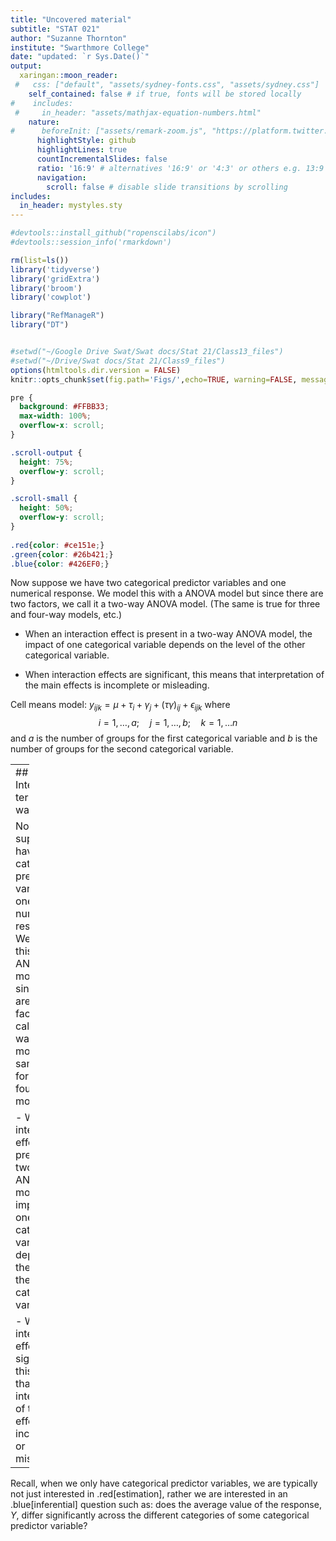 ```yaml
---
title: "Uncovered material"
subtitle: "STAT 021"
author: "Suzanne Thornton"
institute: "Swarthmore College"
date: "updated: `r Sys.Date()`"
output:
  xaringan::moon_reader:
 #   css: ["default", "assets/sydney-fonts.css", "assets/sydney.css"]
    self_contained: false # if true, fonts will be stored locally
#    includes:
 #     in_header: "assets/mathjax-equation-numbers.html"
    nature:
#      beforeInit: ["assets/remark-zoom.js", "https://platform.twitter.com/widgets.js"]
      highlightStyle: github
      highlightLines: true
      countIncrementalSlides: false
      ratio: '16:9' # alternatives '16:9' or '4:3' or others e.g. 13:9
      navigation:
        scroll: false # disable slide transitions by scrolling
includes:
  in_header: mystyles.sty
---
```


```r
#devtools::install_github("ropenscilabs/icon")
#devtools::session_info('rmarkdown')

rm(list=ls())
library('tidyverse')
library('gridExtra')
library('broom')
library('cowplot')

library("RefManageR")
library("DT")


#setwd("~/Google Drive Swat/Swat docs/Stat 21/Class13_files")
#setwd("~/Drive/Swat docs/Stat 21/Class9_files")
options(htmltools.dir.version = FALSE)
knitr::opts_chunk$set(fig.path='Figs/',echo=TRUE, warning=FALSE, message=FALSE)

```

```css
pre {
  background: #FFBB33;
  max-width: 100%;
  overflow-x: scroll;
}

.scroll-output {
  height: 75%;
  overflow-y: scroll;
}

.scroll-small {
  height: 50%;
  overflow-y: scroll;
}
   
.red{color: #ce151e;}
.green{color: #26b421;}
.blue{color: #426EF0;}
```


Now suppose we have two categorical predictor variables and one numerical response. We model this with a ANOVA model but since there are two factors, we call it a two-way ANOVA model. (The same is true for three and four-way models, etc.)


- When an interaction effect is present in a two-way ANOVA model, the impact of one categorical variable depends on the level of the other categorical variable.

- When interaction effects are significant, this means that interpretation of the main effects is incomplete or misleading. 


Cell means model: $y_{ijk} = \mu + \tau_i + \gamma_j + (\tau \gamma)_{ij} + \epsilon_{ijk}$ where 
$$i =1,\dots,a \text{;} \quad j=1,\dots,b \text{;} \quad k=1,\dots n$$
and $a$ is the number of groups for the first categorical variable and $b$ is the number of groups for the second categorical variable. 

---
## Interaction terms in a 2-way ANOVA 


Now suppose we have two categorical predictor variables and one numerical response. We model this with a ANOVA model but since there are two factors, we call it a two-way ANOVA model. (The same is true for three and four-way models, etc.)


- When an interaction effect is present in a two-way ANOVA model, the impact of one categorical variable depends on the level of the other categorical variable.

- When interaction effects are significant, this means that interpretation of the main effects is incomplete or misleading. 


--
Recall, when we only have categorical predictor variables, we are typically not just interested in .red[estimation], rather we are interested in an .blue[inferential] question such as: does the average value of the response, $Y$, differ significantly across the different categories of some categorical predictor variable?  

